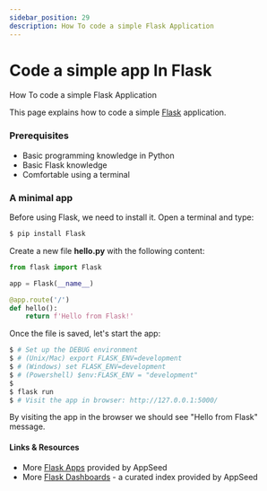 ```yaml
---
sidebar_position: 29
description: How To code a simple Flask Application
---
```


# Code a simple app In Flask

<SubHeading>How To code a simple Flask Application</SubHeading>

This page explains how to code a simple [Flask](https://www.palletsprojects.com/p/flask/) application.

### Prerequisites

- Basic programming knowledge in Python
- Basic Flask knowledge
- Comfortable using a terminal

### A minimal app

Before using Flask, we need to install it. Open a terminal and type:

```bash
$ pip install Flask
```

Create a new file **hello.py** with the following content:

```python
from flask import Flask

app = Flask(__name__)

@app.route('/')
def hello():
    return f'Hello from Flask!'
```

Once the file is saved, let's start the app:

```bash
$ # Set up the DEBUG environment
$ # (Unix/Mac) export FLASK_ENV=development
$ # (Windows) set FLASK_ENV=development
$ # (Powershell) $env:FLASK_ENV = "development"
$
$ flask run
$ # Visit the app in browser: http://127.0.0.1:5000/
```

By visiting the app in the browser we should see "Hello from Flask" message.

#### Links & Resources

- More [Flask Apps](https://appseed.us/apps/flask-apps) provided by AppSeed
- More [Flask Dashboards](https://appseed.us/admin-dashboards/flask) - a curated index provided by AppSeed
